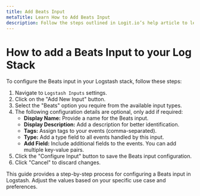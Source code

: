 ```yaml
---
title: Add Beats Input
metaTitle: Learn How to Add Beats Input
description: Follow the steps outlined in Logit.io’s help article to learn how to configure a Beats Input on your Logstash Instance.
---
```


# How to add a Beats Input to your Log Stack

To configure the Beats input in your Logstash stack, follow these steps:

1. Navigate to `Logstash Inputs` settings.
2. Click on the "Add New Input" button.
3. Select the "Beats" option you require from the available input types.
4. The following configuration details are optional, only add if required:
   - **Display Name:** Provide a name for the Beats input.
   - **Display Description:** Add a description for better identification.
   - **Tags:** Assign tags to your events (comma-separated).
   - **Type:** Add a type field to all events handled by this input.
   - **Add Field:** Include additional fields to the events. You can add multiple key-value pairs.
5. Click the "Configure Input" button to save the Beats input configuration.
6. Click "Cancel" to discard changes.

This guide provides a step-by-step process for configuring a Beats input in Logstash. 
Adjust the values based on your specific use case and preferences.